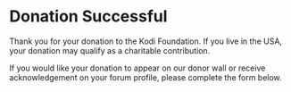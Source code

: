 
# Donation Successful

Thank you for your donation to the Kodi Foundation.  If you live in the USA, your donation may qualify as a charitable contribution.

If you would like your donation to appear on our donor wall or receive acknowledgement on your forum profile, please complete the form below.

<FormDonorWall />